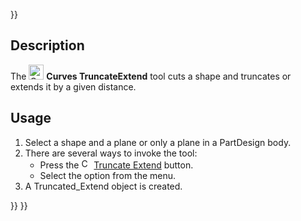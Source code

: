 <languages/>
{{UnfinishedDocu{{#translation:}}}}
<translate>

<!--T:1-->
{{Docnav
|[[Curves_DraftAnalysis|DraftAnalysis]]
|[[Curves_WaterlineCurves|WaterlineCurves]]
|[[Curves_Workbench|Curves]]
|IconL=Curves_DraftAnalysis.svg
|IconR=Curves_WaterlineCurves.svg
|IconC=Curves_workbench_icon.svg
}}

<!--T:2-->
{{GuiCommand
|Name=Curves TruncateExtend
|MenuLocation=Surfaces → Truncate Extend
|Workbenches=[[Curves_Workbench|Curves]]
}}

==Description== <!--T:3-->

<!--T:4-->
The [[Image:Curves_TruncateExtend.svg|24px]] '''Curves TruncateExtend''' tool cuts a shape and truncates or extends it by a given distance.

==Usage== <!--T:5-->

<!--T:6-->
# Select a shape and a plane or only a plane in a PartDesign body.
# There are several ways to invoke the tool:
#* Press the [[Image:Curves_TruncateExtend.svg|16px]] [[Curves_TruncateExtend|Truncate Extend]] button.
#* Select the {{MenuCommand|Surfaces → [[Image:Curves_TruncateExtend.svg|16px]] Truncate Extend}} option from the menu.
# A Truncated_Extend object is created.


<!--T:7-->
{{Docnav
|[[Curves_DraftAnalysis|DraftAnalysis]]
|[[Curves_WaterlineCurves|WaterlineCurves]]
|[[Curves_Workbench|Curves]]
|IconL=Curves_DraftAnalysis.svg
|IconR=Curves_WaterlineCurves.svg
|IconC=Curves_workbench_icon.svg
}}

</translate>
{{Curves Tools navi{{#translation:}}}}
{{Userdocnavi{{#translation:}}}}